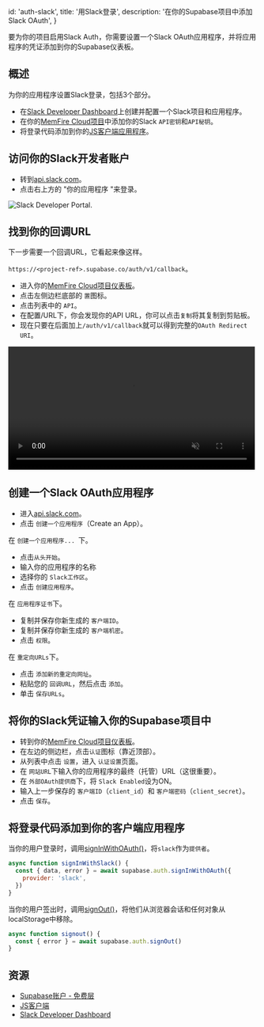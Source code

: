 
  id: 'auth-slack',
  title: '用Slack登录',
  description: '在你的Supabase项目中添加Slack OAuth',
}

要为你的项目启用Slack Auth，你需要设置一个Slack OAuth应用程序，并将应用程序的凭证添加到你的Supabase仪表板。

## 概述

为你的应用程序设置Slack登录，包括3个部分。

- 在[Slack Developer Dashboard](https://api.slack.com/apps)上创建并配置一个Slack项目和应用程序。
- 在你的[MemFire Cloud项目](https://cloud.memfiredb.com)中添加你的Slack `API密钥`和`API秘钥`。
- 将登录代码添加到你的[JS客户端应用程序](https://github.com/supabase/supabase-js)。

## 访问你的Slack开发者账户

- 转到[api.slack.com](https://api.slack.com/apps)。
- 点击右上方的 "你的应用程序 "来登录。

![Slack Developer Portal.](/docs/img/guides/auth-slack/slack-portal.png)

## 找到你的回调URL

下一步需要一个回调URL，它看起来像这样。

`https://<project-ref>.supabase.co/auth/v1/callback`。

- 进入你的[MemFire Cloud项目仪表板](https://cloud.memfiredb.com)。
- 点击左侧边栏底部的 `置`图标。
- 点击列表中的 `API`。
- 在配置/URL下，你会发现你的API URL，你可以点击`复制`将其复制到剪贴板。
- 现在只要在后面加上`/auth/v1/callback`就可以得到完整的`OAuth Redirect URI`。

<video width="99%" muted playsInline controls="true">
  <source src="/docs/videos/api/api-url-and-key.mp4" type="video/mp4" muted playsInline />
</video>

## 创建一个Slack OAuth应用程序

- 进入[api.slack.com](https://api.slack.com/apps)。
- 点击 `创建一个应用程序`（Create an App）。

在 `创建一个应用程序... `下。

- 点击`从头开始`。
- 输入你的应用程序的名称
- 选择你的 `Slack工作区`。
- 点击 `创建应用程序`。

在 `应用程序证书`下。

- 复制并保存你新生成的 `客户端ID`。
- 复制并保存你新生成的 `客户端机密`。
- 点击 `权限`。

在 `重定向URLs`下。

- 点击 `添加新的重定向网址`。
- 粘贴您的 `回调URL`，然后点击 `添加`。
- 单击 `保存URLs`。

## 将你的Slack凭证输入你的Supabase项目中

- 转到你的[MemFire Cloud项目仪表板](https://cloud.memfiredb.com)。
- 在左边的侧边栏，点击`认证`图标（靠近顶部）。
- 从列表中点击 `设置`，进入 `认证设置`页面。
- 在 `网站URL`下输入你的应用程序的最终（托管）URL（这很重要）。
- 在 `外部OAuth提供商`下，将 `Slack Enabled`设为ON。
- 输入上一步保存的 `客户端ID`（`client_id`）和 `客户端密码`（`client_secret`）。
- 点击 `保存`。

## 将登录代码添加到你的客户端应用程序

当你的用户登录时，调用[signInWithOAuth()](/docs/reference/javascript/auth-signinwithoauth)，将`slack`作为`提供者`。

```js
async function signInWithSlack() {
  const { data, error } = await supabase.auth.signInWithOAuth({
    provider: 'slack',
  })
}
```

当你的用户签出时，调用[signOut()](/docs/reference/javascript/auth-signout)，将他们从浏览器会话和任何对象从localStorage中移除。

```js
async function signout() {
  const { error } = await supabase.auth.signOut()
}
```

## 资源

- [Supabase账户 - 免费层](https://supabase.com)
- [JS客户端](https://github.com/supabase/supabase-js)
- [Slack Developer Dashboard](https://api.slack.com/apps)


